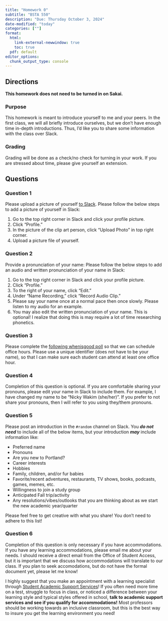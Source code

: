 ```yaml
---
title: "Homework 0"
subtitle: "BSTA 550"
description: "Due: Thursday October 3, 2024"
date-modified: "today"
categories: [""]
format: 
  html:
    link-external-newwindow: true
    toc: true
  pdf: default 
editor_options: 
  chunk_output_type: console
---
```


## Directions

**This homework does not need to be turned in on Sakai.**

### Purpose

This homework is meant to introduce yourself to me and your peers. In the first class, we will all briefly introduce ourselves, but we don't have enough time in-depth introductions. Thus, I'd like you to share some information with the class over Slack.

### Grading

Grading will be done as a check/no check for turning in your work. If you are stressed about time, please give yourself an extension.

## Questions

### Question 1

Please upload a picture of yourself [to Slack](https://join.slack.com/t/bsta550/shared_invite/zt-2qtfo9s8j-j6ozEaYdT7yy1KuHoT9Mhw). Please follow the below steps to add a picture of yourself in Slack:

1.  Go to the top right corner in Slack and click your profile picture.
2.  Click "Profile."
3.  In the picture of the clip art person, click "Upload Photo" in top right corner.
4.  Upload a picture file of yourself.

### Question 2

Provide a pronunciation of your name: Please follow the below steps to add an audio and written pronunciation of your name in Slack:

1.  Go to the top right corner in Slack and click your profile picture.
2.  Click "Profile."
3.  To the right of your name, click "Edit."
4.  Under "Name Recording," click "Record Audio Clip."
5.  Please say your name once at a normal pace then once slowly. Please listen to my audio for an example.
6.  You may also edit the written pronunciation of your name. This is optional! I realize that doing this is may require a lot of time researching phonetics.

### Question 3

Please complete the [following whenisgood poll](https://whenisgood.net/3giiafw) so that we can schedule office hours. Please use a unique identifier (does not have to be your name), so that I can make sure each student can attend at least one office hour.

### Question 4

Completion of this question is optional. If you are comfortable sharing your pronouns, please edit your name in Slack to include them. For example, I have changed my name to be "Nicky Wakim (she/her)". If you prefer to not share your pronouns, then I will refer to you using they/them pronouns.

### Question 5

Please post an introduction in the `#random` channel on Slack. You ***do not need*** to include all of the below items, but your introduction ***may*** include information like:

-   Preferred name
-   Pronouns
-   Are you new to Portland?
-   Career interests
-   Hobbies
-   Family, children, and/or fur babies
-   Favorite/recent adventures, restaurants, TV shows, books, podcasts, games, memes, etc.
-   Willingness to join a study group
-   Anticipated Fall trip/activity
-   Any resolutions/vibes/outlooks that you are thinking about as we start the new academic year/quarter

Please feel free to get creative with what you share! You don't need to adhere to this list!

### Question 6

Completion of this question is only necessary if you have accommodations. If you have any learning accommodations, please email me about your needs. I should receive a direct email from the Office of Student Access, but it is important that we discuss how accommodations will translate to our class. If you plan to seek accomodations, but do not have the formal document yet, please let me know!

I highly suggest that you make an appointment with a learning specialist through [Student Academic Support Services](https://sakai.ohsu.edu/portal/site/Student_Support)! If you often need more time on a test, struggle to focus in class, or noticed a difference between your learning style and typical styles offered in school, **talk to academic support services and see if you qualify for accommodations!** Most professors should be working towards an inclusive classroom, but this is the best way to insure you get the learning environment you need!
